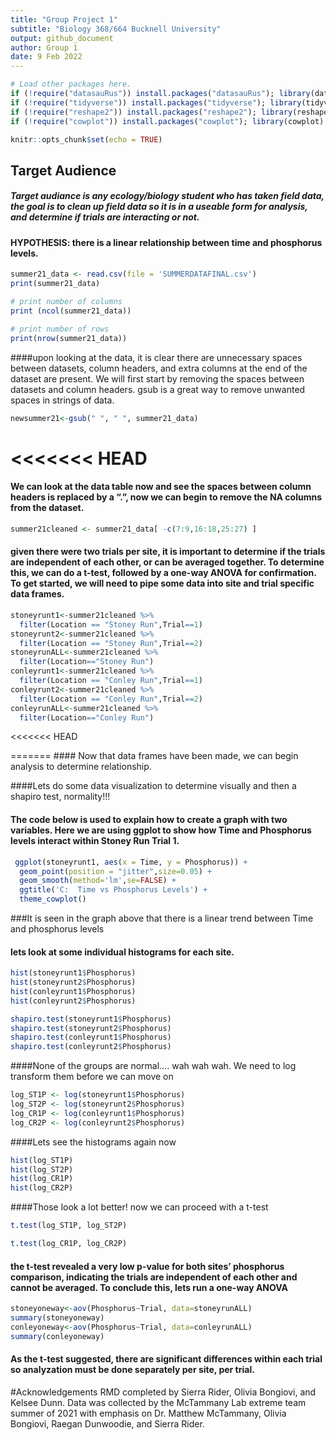 ```yaml
---
title: "Group Project 1"
subtitle: "Biology 368/664 Bucknell University"
output: github_document
author: Group 1
date: 9 Feb 2022
---
```


```r
# Load other packages here.
if (!require("datasauRus")) install.packages("datasauRus"); library(datasauRus)
if (!require("tidyverse")) install.packages("tidyverse"); library(tidyverse)
if (!require("reshape2")) install.packages("reshape2"); library(reshape2)
if (!require("cowplot")) install.packages("cowplot"); library(cowplot)
```

```r
knitr::opts_chunk$set(echo = TRUE)
```


## Target Audience

##### Target audiance is any ecology/biology student who has taken field data, the goal is to clean up field data so it is in a useable form for analysis, and determine if trials are interacting or not.

#### HYPOTHESIS: there is a linear relationship between time and phosphorus levels.


```r
summer21_data <- read.csv(file = 'SUMMERDATAFINAL.csv')
print(summer21_data)

# print number of columns
print (ncol(summer21_data))

# print number of rows
print(nrow(summer21_data))
```

####upon looking at the data, it is clear there are unnecessary spaces between datasets, column headers, and extra columns at the end of the dataset are present. We will first start by removing the spaces between datasets and column headers. gsub is a great way to remove unwanted spaces in strings of data. 

```r
newsummer21<-gsub(" ", " ", summer21_data)
```

<<<<<<< HEAD
=======
#### We can look at the data table now and see the spaces between column headers is replaced by a ".", now we can begin to remove the NA columns from the dataset. 

```r
summer21cleaned <- summer21_data[ -c(7:9,16:18,25:27) ]
```

#### given there were two trials per site, it is important to determine if the trials are independent of each other, or can be averaged together. To determine this, we can do a t-test, followed by a one-way ANOVA for confirmation. To get started, we will need to pipe some data into site and trial specific data frames.

```r
stoneyrunt1<-summer21cleaned %>% 
  filter(Location == "Stoney Run",Trial==1)
stoneyrunt2<-summer21cleaned %>% 
  filter(Location == "Stoney Run",Trial==2)
stoneyrunALL<-summer21cleaned %>%
  filter(Location=="Stoney Run")
conleyrunt1<-summer21cleaned %>% 
  filter(Location == "Conley Run",Trial==1)
conleyrunt2<-summer21cleaned %>% 
  filter(Location == "Conley Run",Trial==2)
conleyrunALL<-summer21cleaned %>%
  filter(Location=="Conley Run")
```

<<<<<<< HEAD

=======
#### Now that data frames have been made, we can begin analysis to determine relationship.

####Lets do some data visualization to determine visually and then a shapiro test, normality!!!

#### The code below is used to explain how to create a graph with two variables. Here we are using ggplot to show how Time and Phosphorus levels interact within Stoney Run Trial 1.

```r
 ggplot(stoneyrunt1, aes(x = Time, y = Phosphorus)) +
  geom_point(position = "jitter",size=0.05) + 
  geom_smooth(method='lm',se=FALSE) + 
  ggtitle('C:  Time vs Phosphorus Levels') +
  theme_cowplot()
```

###It is seen in the graph above that there is a linear trend between Time and phosphorus levels

#### lets look at some individual histograms for each site.

```r
hist(stoneyrunt1$Phosphorus)
hist(stoneyrunt2$Phosphorus)
hist(conleyrunt1$Phosphorus)
hist(conleyrunt2$Phosphorus)
```

```r
shapiro.test(stoneyrunt1$Phosphorus)
shapiro.test(stoneyrunt2$Phosphorus)
shapiro.test(conleyrunt1$Phosphorus)
shapiro.test(conleyrunt2$Phosphorus)
```

####None of the groups are normal.... wah wah wah. We need to log transform them before we can move on

```r
log_ST1P <- log(stoneyrunt1$Phosphorus)
log_ST2P <- log(stoneyrunt2$Phosphorus)
log_CR1P <- log(conleyrunt1$Phosphorus)
log_CR2P <- log(conleyrunt2$Phosphorus)
```

####Lets see the histograms again now

```r
hist(log_ST1P)
hist(log_ST2P)
hist(log_CR1P)
hist(log_CR2P)
```

####Those look a lot better! now we can proceed with a t-test 

```r
t.test(log_ST1P, log_ST2P)

t.test(log_CR1P, log_CR2P)

```


#### the t-test revealed a very low p-value for both sites' phosphorus comparison, indicating the trials are independent of each other and cannot be averaged. To conclude this, lets run a one-way ANOVA 

```r
stoneyoneway<-aov(Phosphorus~Trial, data=stoneyrunALL)
summary(stoneyoneway)
conleyoneway<-aov(Phosphorus~Trial, data=conleyrunALL)
summary(conleyoneway)
```

#### As the t-test suggested, there are significant differences within each trial so analyzation must be done separately per site, per trial.



#Acknowledgements
RMD completed by Sierra Rider, Olivia Bongiovi, and Kelsee Dunn.
Data was collected by the McTammany Lab extreme team summer of 2021 with emphasis on Dr. Matthew McTammany, Olivia Bongiovi, Raegan Dunwoodie, and Sierra Rider.


